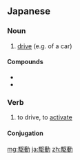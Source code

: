 ==Japanese==
{{ja-kanjitab|く|どう|yomi=o}}

===Noun===
{{ja-noun|くどう|kyu=驅動}}

# [[drive]] (e.g. of a car)

====Compounds====
* {{l|ja|前輪駆動|gloss=front wheel drive}}
* {{l|ja|四輪駆動|gloss=four wheel drive}}

===Verb===
{{ja-verb-suru|くどう|kyu=驅動}}

# to drive, to [[activate]]

====Conjugation====
{{ja-suru|くどう}}

[[mg:駆動]]
[[ja:駆動]]
[[zh:駆動]]